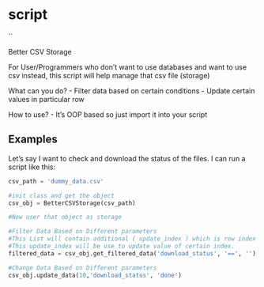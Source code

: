 # script { #script }

``

Better CSV Storage

For User/Programmers who don't want to use databases and want to use csv instead, this script will help manage that csv file (storage) 

What can you do?
- Filter data based on certain conditions
- Update certain values in particular row

How to use?
- It's OOP based so just import it into your script

## Examples

Let's say I want to check and download the status of the files. I can run a script like this:


```python
csv_path = 'dummy_data.csv'

#init class and get the object
csv_obj = BetterCSVStorage(csv_path)

#Now user that object as storage

#Filter Data Based on Different parameters
#This List will contain additional ( update_index ) which is row index of each row in csv.
#This update_index will be use to update value of certain index.
filtered_data = csv_obj.get_filtered_data('download_status', '==', '')

#Change Data Based on Different parameters
csv_obj.update_data(10,'download_status', 'done')
```